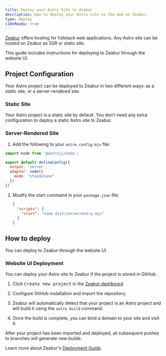 ```yaml
---
title: Deploy your Astro Site to Zeabur
description: How to deploy your Astro site to the web on Zeabur.
type: deploy
i18nReady: true
---
```

[Zeabur](https://zeabur.com) offers hosting for fullstack web applications. Any Astro site can be hosted on Zeabur as SSR or static site.

This guide includes instructions for deploying to Zeabur through the website UI.

## Project Configuration

Your Astro project can be deployed to Zeabur in two different ways: as a static site, or a server-rendered site.

### Static Site

Your Astro project is a static site by default. You don’t need any extra configuration to deploy a static Astro site to Zeabur. 

### Server-Rendered Site

1. Add the following to your `astro.config.mjs` file:

```js
import node from '@astrojs/node';

export default defineConfig({
  output: 'server',
  adapter: node({
    mode: "standalone"
  })
})
```

2. Modify the start command in your `package.json` file:

    ```json
    {
      "scripts": {
        "start": "node dist/server/entry.mjs"
      }
    }
    ```

## How to deploy

You can deploy to Zeabur through the website UI.

### Website UI Deployment

You can deploy your Astro site to Zeabur if the project is stored in GitHub.

1. Click <kbd>Create new project</kbd> in the [Zeabur dashboard](https://dash.zeabur.com)

2. Configure GitHub installation and import the repository.

3. Zeabur will automatically detect that your project is an Astro project and will build it using the `astro build` command.

4. Once the build is complete, you can bind a domain to your site and visit it.

After your project has been imported and deployed, all subsequent pushes to branches will generate new builds.

Learn more about Zeabur's [Deployment Guide](https://zeabur.com/docs/get-started/).
